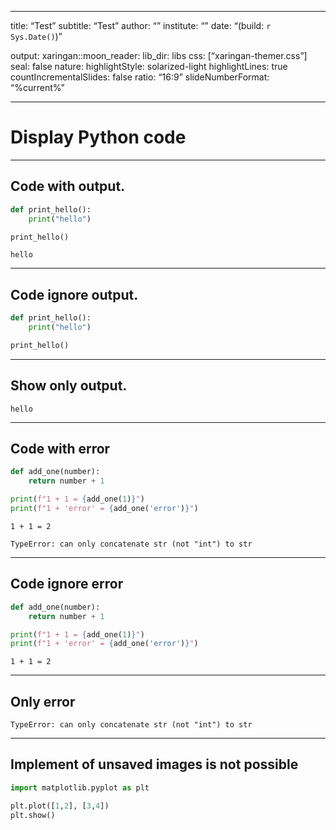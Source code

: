 

---

title: "Test"
subtitle: "Test"
author: ""
institute: ""
date: "(build: `r Sys.Date()`)"

output:
  xaringan::moon_reader:
    lib_dir: libs
    css: ["xaringan-themer.css"]
    seal: false
    nature:
      highlightStyle: solarized-light
      highlightLines: true
      countIncrementalSlides: false
      ratio: "16:9"
      slideNumberFormat: "%current%"


---


# Display Python code

---

## Code with output.
```Python
def print_hello():
    print("hello")

print_hello()
```
```
hello
```

---

## Code ignore output.
```Python
def print_hello():
    print("hello")

print_hello()
```

---

## Show only output.
```
hello
```

---

## Code with error
```Python
def add_one(number):
    return number + 1

print(f"1 + 1 = {add_one(1)}")
print(f"1 + 'error' = {add_one('error')}")
```
```
1 + 1 = 2
```
```
TypeError: can only concatenate str (not "int") to str
```

---

## Code ignore error
```Python
def add_one(number):
    return number + 1

print(f"1 + 1 = {add_one(1)}")
print(f"1 + 'error' = {add_one('error')}")
```
```
1 + 1 = 2
```

---

## Only error
```
TypeError: can only concatenate str (not "int") to str
```

---

## Implement of unsaved images is not possible
```Python
import matplotlib.pyplot as plt

plt.plot([1,2], [3,4])
plt.show()
```